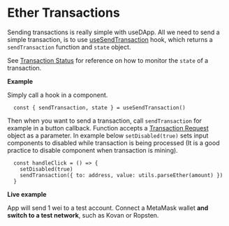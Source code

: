 # Ether Transactions

Sending transactions is really simple with useDApp. All we need to send a simple transaction,
is to use [useSendTransaction](../core#usesendtransaction) hook, which returns a ``sendTransaction`` function and ``state`` object.

See [Transaction Status](./03-Transaction%20Status.mdx) for reference on how to monitor the `state` of a transaction.

**Example**

Simply call a hook in a component.

```tsx
  const { sendTransaction, state } = useSendTransaction()
```

Then when you want to send a transaction, call ``sendTransaction`` for example in a button callback.
Function accepts a [Transaction Request](https://docs.ethers.io/v5/api/providers/types/#providers-TransactionRequest) object as a parameter.
In example below ``setDisabled(true)`` sets input components to disabled while transaction is being processed (It is a good practice to disable component when transaction is mining).

```tsx
  const handleClick = () => {
    setDisabled(true)
    sendTransaction({ to: address, value: utils.parseEther(amount) })
  }
```

**Live example**

App will send 1 wei to a test account.
Connect a MetaMask wallet **and switch to a test network**, such as Kovan or Ropsten.


<ExampleContainer example={Transaction}/>
